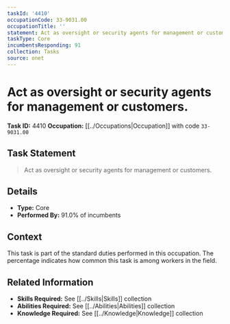 ```yaml
---
taskId: '4410'
occupationCode: 33-9031.00
occupationTitle: ''
statement: Act as oversight or security agents for management or customers.
taskType: Core
incumbentsResponding: 91
collection: Tasks
source: onet
---
```

# Act as oversight or security agents for management or customers.

**Task ID:** 4410
**Occupation:** [[../Occupations|Occupation]] with code `33-9031.00`

## Task Statement

> Act as oversight or security agents for management or customers.

## Details

- **Type:** Core
- **Performed By:** 91.0% of incumbents

## Context

This task is part of the standard duties performed in this occupation. The percentage indicates how common this task is among workers in the field.

## Related Information

- **Skills Required:** See [[../Skills|Skills]] collection
- **Abilities Required:** See [[../Abilities|Abilities]] collection
- **Knowledge Required:** See [[../Knowledge|Knowledge]] collection
